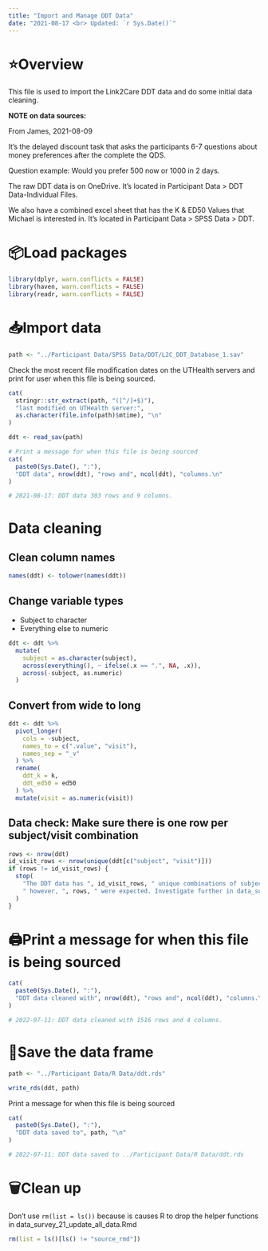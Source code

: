 ```yaml
---
title: "Import and Manage DDT Data"
date: "2021-08-17 <br> Updated: `r Sys.Date()`"
---
```


# ⭐️Overview

This file is used to import the Link2Care DDT data and do some initial data cleaning. 

**NOTE on data sources:**

From James, 2021-08-09

It’s the delayed discount task that asks the participants 6-7 questions about money preferences after the complete the QDS. 

Question example:
Would you prefer 500 now or 1000 in 2 days.

The raw DDT data is on OneDrive. It’s located in Participant Data > DDT Data-Individual Files.

We also have a combined excel sheet that has the K & ED50 Values that Michael is interested in.  It’s located in Participant Data > SPSS Data > DDT.


# 📦Load packages

```r
library(dplyr, warn.conflicts = FALSE)
library(haven, warn.conflicts = FALSE)
library(readr, warn.conflicts = FALSE)
```


# 📥Import data 

```r
path <- "../Participant Data/SPSS Data/DDT/L2C_DDT_Database_1.sav"
```

Check the most recent file modification dates on the UTHealth servers and print for user when this file is being sourced.

```r
cat(
  stringr::str_extract(path, "([^/]+$)"),
  "last modified on UTHealth server:",
  as.character(file.info(path)$mtime), "\n"
)
```

```r
ddt <- read_sav(path)

# Print a message for when this file is being sourced
cat(
  paste0(Sys.Date(), ":"),
  "DDT data", nrow(ddt), "rows and", ncol(ddt), "columns.\n"
)

# 2021-08-17: DDT data 303 rows and 9 columns.
```


# Data cleaning

## Clean column names 

```r
names(ddt) <- tolower(names(ddt))
```

## Change variable types

* Subject to character   
* Everything else to numeric    

```r
ddt <- ddt %>% 
  mutate(
    subject = as.character(subject),
    across(everything(), ~ ifelse(.x == ".", NA, .x)),
    across(-subject, as.numeric)
  )
```

## Convert from wide to long

```r
ddt <- ddt %>% 
  pivot_longer(
    cols = -subject,
    names_to = c(".value", "visit"),
    names_sep = "_v"
  ) %>% 
  rename(
    ddt_k = k,
    ddt_ed50 = ed50
  ) %>% 
  mutate(visit = as.numeric(visit))
```

## Data check: Make sure there is one row per subject/visit combination

```r
rows <- nrow(ddt)
id_visit_rows <- nrow(unique(ddt[c("subject", "visit")]))
if (rows != id_visit_rows) {
  stop(
    "The DDT data has ", id_visit_rows, " unique combinations of subject and vist;", 
    " however, ", rows, " were expected. Investigate further in data_survey_07_ddt_import.Rmd"
  )
}
```


# 🖨Print a message for when this file is being sourced

```r
cat(
  paste0(Sys.Date(), ":"),
  "DDT data cleaned with", nrow(ddt), "rows and", ncol(ddt), "columns.\n"
)

# 2022-07-11: DDT data cleaned with 1516 rows and 4 columns.
```


# 💾Save the data frame

```r
path <- "../Participant Data/R Data/ddt.rds"
```

```r
write_rds(ddt, path)
```

Print a message for when this file is being sourced

```r
cat(
  paste0(Sys.Date(), ":"),
  "DDT data saved to", path, "\n"
)

# 2022-07-11: DDT data saved to ../Participant Data/R Data/ddt.rds 
```


# 🗑Clean up

Don't use `rm(list = ls())` because is causes R to drop the helper functions in data_survey_21_update_all_data.Rmd

```r
rm(list = ls()[ls() != "source_rmd"])
```
